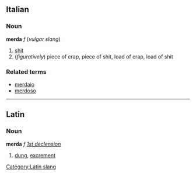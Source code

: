 ==Italian==
===Noun===
'''merda''' ''f'' (''vulgar slang'')

# [[shit]]
# (''figuratively'') piece of crap, piece of shit, load of crap, load of shit

===Related terms===
*[[merdaio]]
*[[merdoso]]

----
==Latin==
[[Category:Latin slang]]
===Noun===
'''merda''' ''f'' ''[[Wiktionary Appendix:Latin first declension|1st declension]]''

#[[dung]], [[excrement]]